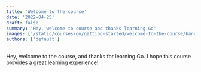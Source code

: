 ```yaml
---
title: 'Welcome to the course'
date: '2022-04-25'
draft: false
summary: 'Hey, welcome to course and thanks learning Go'
images: ['/static/courses/go/getting-started/welcome-to-the-course/banner.png']
authors: ['default']
---
```


Hey, welcome to the course, and thanks for learning Go. I hope this course provides a great learning experience!
